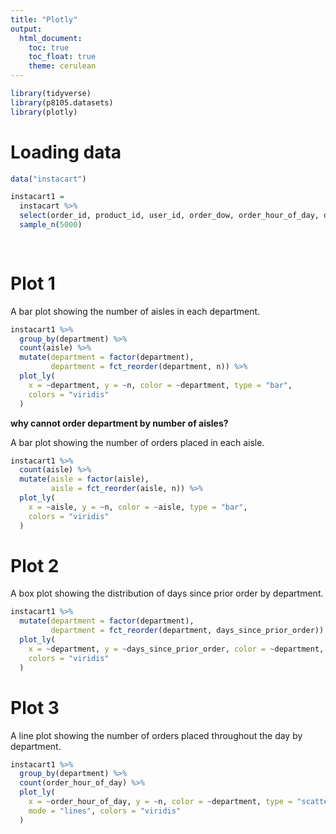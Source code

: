 ```yaml
---
title: "Plotly"
output: 
  html_document:
    toc: true
    toc_float: true
    theme: cerulean
---
```


```r
library(tidyverse)
library(p8105.datasets)
library(plotly)
```


# Loading data

```r
data("instacart")

instacart1 = 
  instacart %>% 
  select(order_id, product_id, user_id, order_dow, order_hour_of_day, days_since_prior_order, product_name, aisle_id, aisle, department_id, department) %>% 
  sample_n(5000)
  
  
```

# Plot 1

A bar plot showing the number of aisles in each department.

```r
instacart1 %>% 
  group_by(department) %>% 
  count(aisle) %>% 
  mutate(department = factor(department),
         department = fct_reorder(department, n)) %>% 
  plot_ly(
    x = ~department, y = ~n, color = ~department, type = "bar",
    colors = "viridis"
  )
```

**why cannot order department by number of aisles?**

A bar plot showing the number of orders placed in each aisle.
```r
instacart1 %>% 
  count(aisle) %>% 
  mutate(aisle = factor(aisle),
         aisle = fct_reorder(aisle, n)) %>% 
  plot_ly(
    x = ~aisle, y = ~n, color = ~aisle, type = "bar",
    colors = "viridis"
  )
```

# Plot 2

A box plot showing the distribution of days since prior order by department.

```r
instacart1 %>% 
  mutate(department = factor(department),
         department = fct_reorder(department, days_since_prior_order)) %>% 
  plot_ly(
    x = ~department, y = ~days_since_prior_order, color = ~department, type = "box",
    colors = "viridis"
  )
```

# Plot 3

A line plot showing the number of orders placed throughout the day by department. 

```r
instacart1 %>% 
  group_by(department) %>% 
  count(order_hour_of_day) %>% 
  plot_ly(
    x = ~order_hour_of_day, y = ~n, color = ~department, type = "scatter",
    mode = "lines", colors = "viridis"
  )

```

